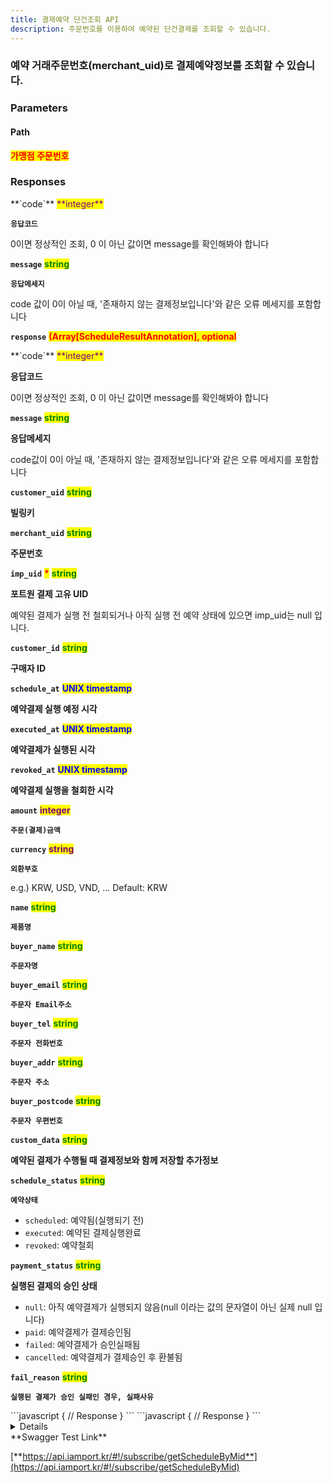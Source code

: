```yaml
---
title: 결제예약 단건조회 API
description: 주문번호를 이용하여 예약된 단건결제를 조회할 수 있습니다.
---
```




### 예약 거래주문번호(merchant\_uid)로 결제예약정보를 조회할 수 있습니다.

<Swagger method="get" path="/subscribe/payments/schedule/{merchant_uid}" baseUrl="https://api.iamport.kr" summary="결제예약 등록시 사용된 merchant_uid로 예약 상태 등 정보를 조회할 수 있습니다.">
<SwaggerDescription>


</SwaggerDescription>

### Parameters

#### Path

<SwaggerParameter name="merchant_uid" type="String" required="true">

<mark style="color:red;">**가맹점 주문번호**</mark>

</SwaggerParameter>


### Responses

<SwaggerResponse status="200: OK" description="성공">
<Tabs>
<Tab title="SingleScheduleResponse">
**`code`** <mark style="color:purple;">**integer**</mark>

**`응답코드`**

0이면 정상적인 조회, 0 이 아닌 값이면 message를 확인해봐야 합니다

**`message`** <mark style="color:green;">**string**</mark>

**`응답메세지`**

code 값이 0이 아닐 때, '존재하지 않는 결제정보입니다'와 같은 오류 메세지를 포함합니다

**`response`** <mark style="color:red;">**(Array\[ScheduleResultAnnotation], optional**</mark>

</Tab>
</Tabs>

<Tabs>
<Tab title="ScheduleResultAnnotation">
**`code`** <mark style="color:purple;">**integer**</mark>

**응답코드**

0이면 정상적인 조회, 0 이 아닌 값이면 message를 확인해봐야 합니다

**`message`** <mark style="color:green;">**string**</mark>

**응답메세지**

code값이 0이 아닐 때, '존재하지 않는 결제정보입니다'와 같은 오류 메세지를 포함합니다

**`customer_uid`** <mark style="color:green;">**string**</mark>

**빌링키**

**`merchant_uid`** <mark style="color:green;">**string**</mark>

**주문번호**

**`imp_uid`** <mark style="color:red;">**\***</mark> <mark style="color:green;">**string**</mark>

**포트원 결제 고유 UID**

예약된 결제가 실행 전 철회되거나 아직 실행 전 예약 상태에 있으면 imp_uid는 null 입니다.

**`customer_id`** <mark style="color:green;">**string**</mark>

**구매자 ID**

**`schedule_at`** <mark style="color:blue;">**UNIX timestamp**</mark>

**예약결제 실행 예정 시각**

**`executed_at`** <mark style="color:blue;">**UNIX timestamp**</mark>

**예약결제가 실행된 시각**


**`revoked_at`** <mark style="color:blue;">**UNIX timestamp**</mark>

**예약결제 실행을 철회한 시각**


**`amount`** <mark style="color:purple;">**integer**</mark>

**`주문(결제)금액`**


**`currency`** <mark style="color:purple;">**string**</mark>

**`외환부호`**

e.g.) KRW, USD, VND, ... Default: KRW

**`name`** <mark style="color:green;">**string**</mark>

**`제품명`**

**`buyer_name`** <mark style="color:green;">**string**</mark>

**`주문자명`**

**`buyer_email`** <mark style="color:green;">**string**</mark>

**`주문자 Email주소`**

**`buyer_tel`** <mark style="color:green;">**string**</mark>

**`주문자 전화번호`**

**`buyer_addr`** <mark style="color:green;">**string**</mark>

**`주문자 주소`**

**`buyer_postcode`** <mark style="color:green;">**string**</mark>

**`주문자 우편번호`**


**`custom_data`** <mark style="color:green;">**string**</mark>

**예약된 결제가 수행될 때 결제정보와 함께 저장할 추가정보**

**`schedule_status`** <mark style="color:green;">**string**</mark>

**`예약상태`**

* `scheduled`: 예약됨(실행되기 전)
* `executed`: 예약된 결제실행완료
* `revoked`: 예약철회

**`payment_status`** <mark style="color:green;">**string**</mark>

**실행된 결제의 승인 상태**

* `null`: 아직 예약결제가 실행되지 않음(null 이라는 값의 문자열이 아닌 실제 null 입니다)
* `paid`: 예약결제가 결제승인됨
* `failed`: 예약결제가 승인실패됨
* `cancelled`: 예약결제가 결제승인 후 환불됨

**`fail_reason`** <mark style="color:green;">**string**</mark>

**`실행된 결제가 승인 실패인 경우, 실패사유`**

</Tab>
</Tabs>

</SwaggerResponse>

<SwaggerResponse status="401: Unauthorized" description="인증 Token이 전달되지 않았거나 유효하지 않은 경우">
```javascript
{
    // Response
}
```

</SwaggerResponse>

<SwaggerResponse status="404: Not Found" description="merchant_uid로 조회되는 예약결제건이 존재하지 않는 경우">
```javascript
{
    // Response
}
```

</SwaggerResponse>

</Swagger>

<Details>
<p slot="summary">Response Model Schema</p>

```json
{
  "code": 0,
  "message": "string",
  "response": [
    {
      "customer_uid": "string",
      "merchant_uid": "string",
      "imp_uid": "string",
      "schedule_at": "0",
      "executed_at": "0",
      "revoked_at": "0",
      "amount": 0,
      "name": "string",
      "buyer_name": "string",
      "buyer_email": "string",
      "buyer_tel": "string",
      "buyer_addr": "string",
      "buyer_postcode": "string",
      "custom_data": "string",
      "schedule_status": "scheduled",
      "payment_status": "paid",
      "fail_reason": "string"
    }
  ]
}
```

</Details>

<Hint style="success">
**Swagger Test Link**

[**https://api.iamport.kr/#!/subscribe/getScheduleByMid**](https://api.iamport.kr/#!/subscribe/getScheduleByMid)

</Hint>

